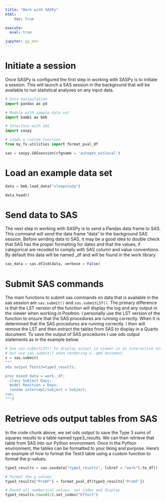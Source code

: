 ```yaml
---
title: "Work with SASPy"
html:
    toc: true

execute:
  eval: true

jupyter: py_env
---
```




# Initiate a session
Once SASPy is configured the first step in working with SASPy is to initiate a session. This will launch a SAS session in the background that will be available to run statistical analyses on any input data. 
```python
# Data manipulation
import pandas as pd

# Module with sample data set
import bambi as bmb

# Interface with SAS
import saspy

# Loads a custom function
from my_fx.utilities import format_pval_df
```

```python
sas = saspy.SASsession(cfgname = 'autogen_winlocal')
```

# Load an example data set
```python
data = bmb.load_data("sleepstudy")
```

```python
data.head()
```

# Send data to SAS
The next step in working with SASPy is to send a Pandas data frame to SAS. This command will send the data frame "data" to the background SAS session. Before sending data to SAS, it may be a good idea to double check that SAS has the proper formatting for dates and that the values, if categorical are recoded to comply with SAS column and value conventions. By default this data will be named _df and will be found in the work library

```python
sas_data = sas.df2sd(data, verbose = False)
```

# Submit SAS commands
The main functions to submit sas commands on data that is available in the sas session are `sas.submit()` and `sas.submitLST()`. The primary difference is that the LST version of the function will display the log and any output in the viewer when working in Positron. I personally use the LST version of the function to ensure that the SAS procedures are running correctly. When it is determined that the SAS procedures are running correctly. I then will remove the LST and then extract the tables from SAS to display in a Quarto document.  To save the output of SAS procedures I use ods output statements as in the example below. 
```python
# Use sas.submitLST() to display output in viewer in an interactive session,
# but use sas.submit() when rendering a .qmd document.
c = sas.submit(
"""
ods output Tests3=type3_results;

proc mixed data = work._df;
  class Subject Days;
  model Reaction = Days;
  random intercept/subject = Subject;
run;
""")
```


# Retrieve ods output tables from SAS
In the code chunk above, we set ods output to save the Type 3 sums of squares results to a table named type3_results. We can then retrieve that table from SAS into our Python environment. Once in the Python environment, the tables can be formatted to your liking and purpose. Here's an example of how to format the Test3 table using a custom function to format the p-values.

```python
type3_results = sas.sasdata("type3_results", libref = "work").to_df()

# Format the p values
type3_results["ProbF"] = format_pval_df(type3_results['ProbF'])

# Round all numberical values, set index and display
type3_results.round(2).set_index("Effect")
```
